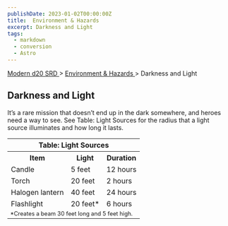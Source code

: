 ```yaml
---
publishDate: 2023-01-02T00:00:00Z
title:  Environment & Hazards 
excerpt: Darkness and Light
tags:
  - markdown
  - conversion
  - Astro
---
```


[ Modern d20 SRD ](/#modernD20) > [ Environment & Hazards ](modern-d20-srd-environment-hazards-index) > Darkness and Light

##  Darkness and Light

It’s a rare mission that doesn’t end up in the dark somewhere, and heroes need
a way to see. See Table: Light Sources for the radius that a light source
illuminates and how long it lasts.


<table> <tr> <th colspan="3"> Table: Light Sources </th> </tr> <tr> <th> Item </th> <th> Light </th> <th> Duration </th> </tr> <tr> <td> Candle </td> <td> 5 feet </td> <td> 12 hours </td> </tr> <tr class="shaded"> <td> Torch </td> <td> 20 feet </td> <td> 2 hours </td> </tr> <tr> <td> Halogen lantern </td> <td> 40 feet </td> <td> 24 hours </td> </tr> <tr class="shaded"> <td> Flashlight </td> <td> 20 feet* </td> <td> 6 hours </td> </tr> <tr> <td colspan="3" style="font-size: .8em; text-align: left"> *Creates a beam 30 feet long and 5 feet high. </td> </tr> </table>



